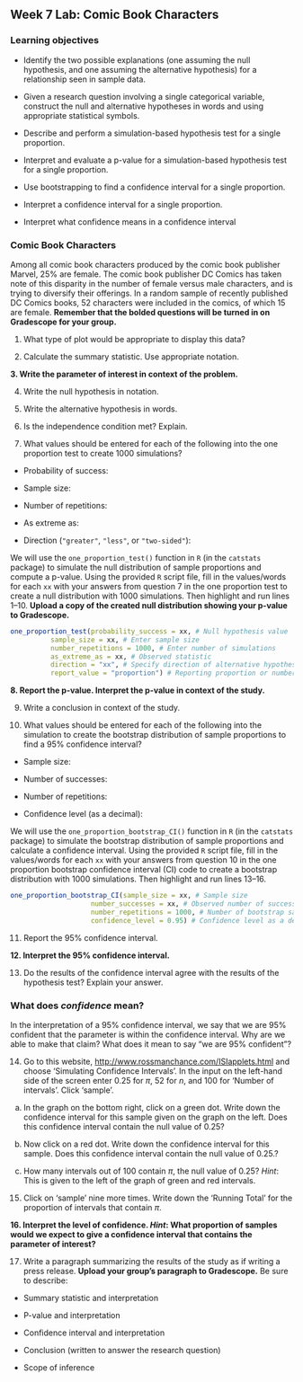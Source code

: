 ## Week 7 Lab:  Comic Book Characters

\setstretch{1}

### Learning objectives

* Identify the two possible explanations (one assuming the null hypothesis, and one assuming the alternative hypothesis) for a relationship seen in sample data.

* Given a research question involving a single categorical variable, construct the null and alternative hypotheses in words and using appropriate statistical symbols.
  
* Describe and perform a simulation-based hypothesis test for a single proportion.

* Interpret and evaluate a p-value for a simulation-based hypothesis test for a single proportion.

* Use bootstrapping to find a confidence interval for a single proportion.

* Interpret a confidence interval for a single proportion.

* Interpret what confidence means in a confidence interval


### Comic Book Characters

Among all comic book characters produced by the comic book publisher Marvel, 25\% are female. The comic book publisher DC Comics has taken note of this disparity in the number of female versus male characters, and is trying to diversify their offerings. In a random sample of recently published DC Comics books, 52 characters were included in the comics, of which 15 are female.  **Remember that the bolded questions will be turned in on Gradescope for your group.**

1. What type of plot would be appropriate to display this data?

\vspace{0.3in}

2. Calculate the summary statistic.  Use appropriate notation.

\vspace{0.3in}

**3. Write the parameter of interest in context of the problem.**

\vspace{0.8in}

4.  Write the null hypothesis in notation.

\vspace{0.3in}

5. Write the alternative hypothesis in words. 

\vspace{0.8in}

6. Is the independence condition met?  Explain.

\vspace{0.6in}

7. What values should be entered for each of the following into the one proportion test to create 1000 simulations?

\vspace{1mm}

* Probability of success:

\vspace{.2in}
* Sample size:
    
\vspace{.2in}
* Number of repetitions:
    
\vspace{.2in}
* As extreme as:
    
\vspace{.2in}
* Direction (`"greater"`, `"less"`, or `"two-sided"`):

\vspace{.2in}

We will use the `one_proportion_test()` function in `R` (in the `catstats` package) to simulate the null distribution of sample proportions and compute a p-value. Using the provided `R` script file, fill in the values/words for each `xx` with your answers from question 7 in the one proportion test to create a null distribution with 1000 simulations. Then highlight and run lines 1--10.  **Upload a copy of the created null distribution showing your p-value to Gradescope.**

```r
one_proportion_test(probability_success = xx, # Null hypothesis value
          sample_size = xx, # Enter sample size
          number_repetitions = 1000, # Enter number of simulations
          as_extreme_as = xx, # Observed statistic
          direction = "xx", # Specify direction of alternative hypothesis
          report_value = "proportion") # Reporting proportion or number of successes?
```

**8.  Report the p-value.  Interpret the p-value in context of the study.**

\vspace{1in}

9. Write a conclusion in context of the study.

\vspace{1in}

10. What values should be entered for each of the following into the simulation to create the bootstrap distribution of sample proportions to find a 95\% confidence interval?
\vspace{1mm}

* Sample size:

\vspace{.1in}
 
* Number of successes:
    
\vspace{.1in}
* Number of repetitions:
    
\vspace{.1in}
* Confidence level (as a decimal):
    
\vspace{.1in}

We will use the `one_proportion_bootstrap_CI()` function in `R` (in the `catstats` package) to simulate the bootstrap distribution of sample proportions and calculate a confidence interval. Using the provided `R` script file, fill in the values/words for each `xx` with your answers from question 10 in the one proportion bootstrap confidence interval (CI) code to create a bootstrap distribution with 1000 simulations. Then highlight and run lines 13--16.

```r
one_proportion_bootstrap_CI(sample_size = xx, # Sample size
                    number_successes = xx, # Observed number of successes
                    number_repetitions = 1000, # Number of bootstrap samples to use
                    confidence_level = 0.95) # Confidence level as a decimal
```

11.  Report the 95\% confidence interval.

\vspace{0.5in}

**12. Interpret the 95\% confidence interval.**

\vspace{0.8in}

13. Do the results of the confidence interval agree with the results of the hypothesis test?  Explain your answer.

\vspace{0.8in}

### What does *confidence* mean?

In the interpretation of a 95\% confidence interval, we say that we are 95\% confident that the parameter is within the confidence interval.  Why are we able to make that claim?  What does it mean to say "we are 95\% confident"?

14.  Go to this website, [http://www.rossmanchance.com/ISIapplets.html](http://www.rossmanchance.com/ISIapplets.html) and choose 'Simulating Confidence Intervals'.  In the input on the left-hand side of the screen enter 0.25 for $\pi$, 52 for $n$, and 100 for 'Number of intervals'.  Click 'sample'.
\vspace{1mm}

a. In the graph on the bottom right, click on a green dot.  Write down the confidence interval for this sample given on the graph on the left.  Does this confidence interval contain the null value of 0.25?
\vspace{0.5in}


b. Now click on a red dot.  Write down the confidence interval for this sample.  Does this confidence interval contain the null value of 0.25.?
\vspace{0.5in}


c. How many intervals out of 100 contain $\pi$, the null value of 0.25? *Hint*:  This is given to the left of the graph of green and red intervals.
\vspace{0.5in}

15.  Click on 'sample' nine more times.  Write down the 'Running Total' for the proportion of intervals that contain $\pi$.  

\vspace{0.5in}

**16.  Interpret the level of confidence.  *Hint*: What proportion of samples would we expect to give a confidence interval that contains the parameter of interest?**

\vspace{0.8in}

17. Write a paragraph summarizing the results of the study as if writing a press release.  **Upload your group's paragraph to Gradescope.** Be sure to describe:

* Summary statistic and interpretation

* P-value and interpretation

* Confidence interval and interpretation

* Conclusion (written to answer the research question)

* Scope of inference


\newpage
